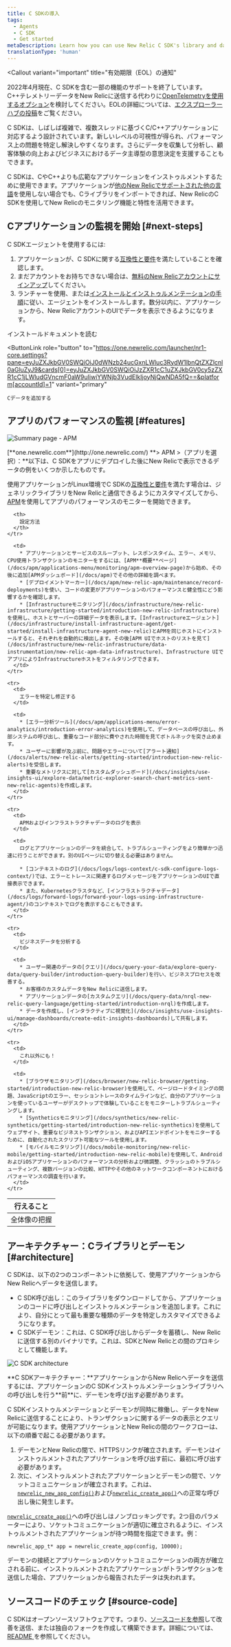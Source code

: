 ```yaml
---
title: C SDKの導入
tags:
  - Agents
  - C SDK
  - Get started
metaDescription: Learn how you can use New Relic C SDK's library and daemon to monitor your app's performance in Linux environments.
translationType: 'human'
---
```




<Callout
  variant="important"
  title="有効期限（EOL）の通知"
>
  2022年4月現在、C SDKを含む一部の機能のサポートを終了しています。 C++テレメトリーデータをNew Relicに送信する代わりに[OpenTelemetryを使用するオプション](/docs/apm/agents/c-sdk/get-started/otel_cpp_example)を検討してください。EOLの詳細については、[エクスプローラーハブの投稿](https://discuss.newrelic.com/t/q1-bulk-eol-announcement-fy23/181744)をご覧ください。
</Callout>

C SDKは、しばしば複雑で、複数スレッドに基づくC/C++アプリケーションに対応するよう設計されています。新しいレベルの可視性が得られ、パフォーマンス上の問題を特定し解決しやすくなります。さらにデータを収集して分析し、顧客体験の向上およびビジネスにおけるデータ主導型の意思決定を支援することもできます。

C SDKは、CやC++よりも広範なアプリケーションをインストゥルメントするために使用できます。アプリケーションが[他のNew Relicでサポートされた他の言語](/docs/using-new-relic/welcome-new-relic/getting-started/glossary#agent)を使用しない場合でも、Cライブラリをインポートできれば、New RelicのC SDKを使用してNew Relicのモニタリング機能と特性を活用できます。

## Cアプリケーションの監視を開始 [#next-steps]

C SDKエージェントを使用するには:

1. アプリケーションが、C SDKに関する[互換性と要件](/docs/agents/c-sdk/get-started/c-sdk-compatibility-requirements)を満たしていることを確認します。
2. まだアカウントをお持ちできない場合は、[無料のNew Relicアカウントにサインアップ](https://newrelic.com/signup)してください。
3. ランチャーを使用、または[インストールとインストゥルメンテーションの手順](/docs/install-c-sdk-compile-link-your-code)に従い、エージェントをインストールします。数分以内に、アプリケーションから、New RelicアカウントのUIでデータを表示できるようになります。

<ButtonGroup>
  <ButtonLink
    role="button"
    to="/docs/agents/c-sdk/install-configure/install-c-sdk-compile-link-your-code"
    variant="link"
  >
    インストールドキュメントを読む
  </ButtonLink>

  <ButtonLink
    role="button"
    to="https://one.newrelic.com/launcher/nr1-core.settings?pane=eyJuZXJkbGV0SWQiOiJ0dWNzb24ucGxnLWluc3RydW1lbnQtZXZlcnl0aGluZyJ9&cards[0]=eyJuZXJkbGV0SWQiOiJzZXR1cC1uZXJkbGV0cy5zZXR1cC1jLWludGVncmF0aW9uIiwiYWNjb3VudElkIjoyNjQwNDA5fQ==&platform[accountId]=1"
    variant="primary"
  >
    Cデータを追加する
  </ButtonLink>
</ButtonGroup>

## アプリのパフォーマンスの監視 [#features]

<img
  title="Summary page - APM"
  alt="Summary page - APM"
  src={cApmSummary}
/>

<figcaption>
  [**one.newrelic.com**](http://one.newrelic.com/) **> APM >（アプリを選択）：**以下は、C SDKをアプリにデプロイした後にNew Relicで表示できるデータの例をいくつか示したものです。
</figcaption>

使用アプリケーションがLinux環境でC SDKの[互換性と要件](/docs/c-agent-compatibility-requirements)を満たす場合は、ジェネリックライブラリをNew Relicと通信できるようにカスタマイズしてから、[APM](/docs/apm/new-relic-apm/getting-started/introduction-new-relic-apm)を使用してアプリのパフォーマンスのモニターを開始できます。

<table>
  <thead>
    <tr>
      <th style={{ width: "200px" }}>
        行えること
      </th>

      <th>
        設定方法
      </th>
    </tr>
  </thead>

  <tbody>
    <tr>
      <td>
        全体像の把握
      </td>

      <td>
        * アプリケーションとサービスのスループット、レスポンスタイム、エラー、メモリ、CPU使用トランザクションのモニターをするには、[APM**概要**ページ](/docs/apm/applications-menu/monitoring/apm-overview-page)から始め、その後に追加[APMダッシュボード](/docs/apm)でその他の詳細を調べます。
        * [デプロイメントマーカー](/docs/apm/new-relic-apm/maintenance/record-deployments)を使い、コードの変更がアプリケーションのパフォーマンスと健全性にどう影響するかを確認します。
        * [Infrastructureモニタリング](/docs/infrastructure/new-relic-infrastructure/getting-started/introduction-new-relic-infrastructure)を使用し、ホストとサーバーの詳細データを表示します。[Infrastructureエージェント](/docs/infrastructure/install-infrastructure-agent/get-started/install-infrastructure-agent-new-relic)とAPMを同じホストにインストールすると、それぞれを自動的に検出します。その後[APM UIでホストのリストを見て](/docs/infrastructure/new-relic-infrastructure/data-instrumentation/new-relic-apm-data-infrastructure)、Infrastructure UIでアプリによりInfrastructureホストをフィルタリングできます。
      </td>
    </tr>

    <tr>
      <td>
        エラーを特定し修正する
      </td>

      <td>
        * [エラー分析ツール](/docs/apm/applications-menu/error-analytics/introduction-error-analytics)を使用して、データベースの呼び出し、外部システムの呼び出し、重要なコード部分に費やされた時間を見てボトルネックを突き止めます。
        * ユーザーに影響が及ぶ前に、問題やエラーについて[アラート通知](/docs/alerts/new-relic-alerts/getting-started/introduction-new-relic-alerts)を受信します。
        * 重要なメトリクスに対して[カスタムダッシュボード](/docs/insights/use-insights-ui/explore-data/metric-explorer-search-chart-metrics-sent-new-relic-agents)を作成します。
      </td>
    </tr>

    <tr>
      <td>
        APMおよびインフラストラクチャデータのログを表示
      </td>

      <td>
        ログとアプリケーションのデータを統合して、トラブルシューティングをより簡単かつ迅速に行うことができます。別のUIページに切り替える必要はありません。

        * [コンテキストのログ](/docs/logs/logs-context/c-sdk-configure-logs-context/)では、エラーとトレースに関連するログメッセージをアプリケーションのUIで直接表示できます。
        * また、Kubernetesクラスタなど、[インフラストラクチャデータ](/docs/logs/forward-logs/forward-your-logs-using-infrastructure-agent/)のコンテキストでログを表示することもできます。
      </td>
    </tr>

    <tr>
      <td>
        ビジネスデータを分析する
      </td>

      <td>
        * ユーザー関連のデータの[クエリ](/docs/query-your-data/explore-query-data/query-builder/introduction-query-builder)を行い、ビジネスプロセスを改善する。
        * お客様のカスタムデータをNew Relicに送信します。
        * アプリケーションデータの[カスタムクエリ](/docs/query-data/nrql-new-relic-query-language/getting-started/introduction-nrql)を作成します。
        * データを作成し、[インタラクティブに視覚化](/docs/insights/use-insights-ui/manage-dashboards/create-edit-insights-dashboards)して共有します。
      </td>
    </tr>

    <tr>
      <td>
        これ以外にも！
      </td>

      <td>
        * [ブラウザモニタリング](/docs/browser/new-relic-browser/getting-started/introduction-new-relic-browser)を使用して、ページロードタイミングの問題、JavaScriptのエラー、セッショントレースのタイムラインなど、自分のアプリケーションを使っているユーザーがデスクトップで体験していることをモニターしトラブルシューティングします。
        * [Syntheticsモニタリング](/docs/synthetics/new-relic-synthetics/getting-started/introduction-new-relic-synthetics)を使用してウェブサイト、重要なビジネストランザクション、およびAPIエンドポイントをモニターするために、自動化されたスクリプト可能なツールを使用します。
        * [モバイルモニタリング](/docs/mobile-monitoring/new-relic-mobile/getting-started/introduction-new-relic-mobile)を使用して、AndroidおよびiOSアプリケーションのパフォーマンスの分析および微調整、クラッシュのトラブルシューティング、複数バージョンの比較、HTTPやその他のネットワークコンポーネントにおけるパフォーマンスの調査を行います。
      </td>
    </tr>
  </tbody>
</table>

## アーキテクチャー：Cライブラリとデーモン [#architecture]

C SDKは、以下の2つのコンポーネントに依拠して、使用アプリケーションからNew Relicへデータを送信します。

* C SDK呼び出し：このライブラリをダウンロードしてから、アプリケーションのコードに呼び出しとインストゥルメンテーションを追加します。これにより、自分にとって最も重要な種類のデータを特定しカスタマイズできるようになります。
* C SDKデーモン：これは、C SDK呼び出しからデータを蓄積し、New Relicに送信する別のバイナリです。これは、SDKとNew Relicとの間のプロキシとして機能します。

<img
  title="C SDK architecture"
  alt="C SDK architecture"
  src={cSdkDaemonArchitecture0430}
/>

<figcaption>
  **C SDKアーキテクチャー：**アプリケーションからNew Relicへデータを送信するには、アプリケーションのC SDKインストゥルメンテーションライブラリへの呼び出しを行う**前**に、デーモンを呼び出す必要があります。
</figcaption>

C SDKインストゥルメンテーションとデーモンが同時に稼働し、データをNew Relicに送信することにより、トランザクションに関するデータの表示とクエリが可能になります。使用アプリケーションとNew Relicの間のワークフローは、以下の順番で起こる必要があります。

1. デーモンとNew Relicの間で、HTTPSリンクが確立されます。デーモンはインストゥルメントされたアプリケーションを呼び出す前に、最初に呼び出す必要があります。
2. 次に、インストゥルメントされたアプリケーションとデーモンの間で、ソケットコミュニケーションが確立されます。これは、[`newrelic_new_app_config()`](https://newrelic.github.io/c-sdk/libnewrelic_8h.html#af067b3ff89a40b6fa417e18be5e847aa)および[`newrelic_create_app()`](https://newrelic.github.io/c-sdk/libnewrelic_8h.html#a61dd90439ae3cc5060021f6ab4701132)への正常な呼び出し後に発生します。

[`newrelic_create_app()`](https://newrelic.github.io/c-sdk/libnewrelic_8h.html#a61dd90439ae3cc5060021f6ab4701132)への呼び出しはノンブロッキングです。2つ目のパラメーターにより、ソケットコミュニケーションが適切に確立されるように、インストゥルメントされたアプリケーションが待つ時間を指定できます。例：

```
newrelic_app_t* app = newrelic_create_app(config, 10000);
```

デーモンの接続とアプリケーションのソケットコミュニケーションの両方が確立される前に、インストゥルメントされたアプリケーションがトランザクションを送信した場合、アプリケーションから報告されたデータは失われます。

## ソースコードのチェック [#source-code]

C SDKはオープンソースソフトウェアです。つまり、[ソースコードを参照](https://github.com/newrelic/c-sdk)して改善を送信、または独自のフォークを作成して構築できます。詳細については、[README ](https://github.com/newrelic/c-sdk/blob/main/README.md)を参照してください。
